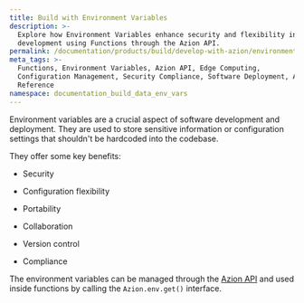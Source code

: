 ```yaml
---
title: Build with Environment Variables
description: >-
  Explore how Environment Variables enhance security and flexibility in software
  development using Functions through the Azion API.
permalink: /documentation/products/build/develop-with-azion/environment-variables/
meta_tags: >-
  Functions, Environment Variables, Azion API, Edge Computing,
  Configuration Management, Security Compliance, Software Deployment, API
  Reference
namespace: documentation_build_data_env_vars
---
```



<LinkButton link="/en/documentation/products/edge-application/edge-functions/runtime/api-reference/environment-variables/" label="Environment variables API reference" severity="secondary" />


Environment variables are a crucial aspect of software development and deployment. 
They are used to store sensitive information or configuration settings that shouldn't be hardcoded into the codebase.

They offer some key benefits: 

- Security

- Configuration flexibility

- Portability

- Collaboration

- Version control

- Compliance

The environment variables can be managed through the [Azion API](https://api.azion.com/) and used inside functions by calling the `Azion.env.get()` interface.




